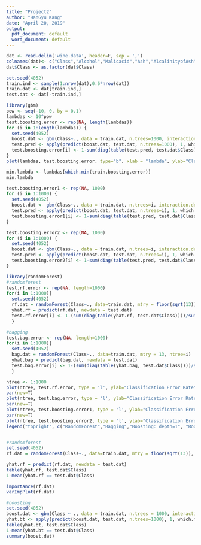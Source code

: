 ```yaml
---
title: "Project2"
author: "HanGyu Kang"
date: "April 20, 2019"
output:
  pdf_document: default
  word_document: default
---
```


```r
dat <- read.delim('wine.data', header=F, sep = ',')
colnames(dat)<- c("Class","Alcohol","Malicacid","Ash","AlcalinityofAsh","Magnesium","Totalphenols","Flavanoids","Nonflavanoidphenols", "Proanthocyanins","Colorintensity", "Hue", "OD280OD315ofdilutedwines", "Proline")
dat$Class <- as.factor(dat$Class)

set.seed(4052)
train.ind <- sample(1:nrow(dat),0.6*nrow(dat))
train.dat <- dat[train.ind,]
test.dat <- dat[-train.ind,]
```

```r
library(gbm)
pow <- seq(-10, 0, by = 0.1)
lambdas <- 10^pow
test.boosting.error <- rep(NA, length(lambdas))
for (i in 1:length(lambdas)) {
  set.seed(4052)
  boost.dat <- gbm(Class~., data = train.dat, n.trees=1000, interaction.depth = 1, distribution = "multinomial", shrinkage = lambdas[i])
  test.pred <- apply(predict(boost.dat, test.dat, n.trees=1000), 1, which.max)
  test.boosting.error[i] <- 1-sum(diag(table(test.pred, test.dat$Class)))/sum(table(test.pred, test.dat$Class))
}
plot(lambdas, test.boosting.error, type="b", xlab = "lambda", ylab="Classification Error Rate")

min.lambda <- lambdas[which.min(train.boosting.error)]
min.lambda

test.boosting.error1 <- rep(NA, 1000)
for (i in 1:1000) {
  set.seed(4052)
  boost.dat <- gbm(Class~., data = train.dat, n.trees=i, interaction.depth = 1, distribution = "multinomial", shrinkage = min.lambda)
  test.pred <- apply(predict(boost.dat, test.dat, n.trees=i), 1, which.max)
  test.boosting.error1[i] <- 1-sum(diag(table(test.pred, test.dat$Class)))/sum(table(test.pred, test.dat$Class))
}

test.boosting.error2 <- rep(NA, 1000)
for (i in 1:1000) {
  set.seed(4052)
  boost.dat <- gbm(Class~., data = train.dat, n.trees=i, interaction.depth = 2, distribution = "multinomial", shrinkage = min.lambda)
  test.pred <- apply(predict(boost.dat, test.dat, n.trees=i), 1, which.max)
  test.boosting.error2[i] <- 1-sum(diag(table(test.pred, test.dat$Class)))/sum(table(test.pred, test.dat$Class))
}

library(randomForest)
#randomforest
test.rf.error <- rep(NA, length=1000)
for(i in 1:1000){
  set.seed(4052)
  rf.dat = randomForest(Class~., data=train.dat, mtry = floor(sqrt(13)), ntree=i)
  yhat.rf = predict(rf.dat, newdata = test.dat)
  test.rf.error[i] <- 1-(sum(diag(table(yhat.rf, test.dat$Class))))/sum(table(yhat.rf, test.dat$Class))
  }

#bagging
test.bag.error <- rep(NA, length=1000)
for(i in 1:1000){
  set.seed(4052)
  bag.dat = randomForest(Class~., data=train.dat, mtry = 13, ntree=i)
  yhat.bag = predict(bag.dat, newdata = test.dat)
  test.bag.error[i] <- 1-(sum(diag(table(yhat.bag, test.dat$Class))))/sum(table(yhat.bag, test.dat$Class))
  }

ntree <- 1:1000
plot(ntree, test.rf.error, type = 'l', ylab="Classification Error Rate", ylim = c(0, 0.20), col=2, lwd = 2)
par(new=T)
plot(ntree, test.bag.error, type = 'l', ylab="Classification Error Rate", ylim = c(0, 0.20), col=4)
par(new=T)
plot(ntree, test.boosting.error1, type = 'l', ylab="Classification Error Rate", ylim = c(0, 0.20), col=3)
par(new=T)
plot(ntree, test.boosting.error2, type = 'l', ylab="Classification Error Rate", ylim = c(0, 0.20), col=5)
legend("topright", c("RandomForest","Bagging","Boosting: depth=1", "Boosting: depth=2"), lwd=c(1,1), col=c(2,4,3,5))


#randomforest
set.seed(4052)
rf.dat = randomForest(Class~., data=train.dat, mtry = floor(sqrt(13)), ntree=1000)

yhat.rf = predict(rf.dat, newdata = test.dat)
table(yhat.rf, test.dat$Class)
1-mean(yhat.rf == test.dat$Class)

importance(rf.dat)
varImpPlot(rf.dat)

#boosting
set.seed(4052)
boost.dat <- gbm(Class ~ ., data = train.dat, n.trees = 1000, interaction.depth = 2, distribution = "multinomial", shrinkage = min.lambda)
yhat.bt <- apply(predict(boost.dat, test.dat, n.trees=1000), 1, which.max)
table(yhat.bt, test.dat$Class)
1-mean(yhat.bt == test.dat$Class)
summary(boost.dat)
```